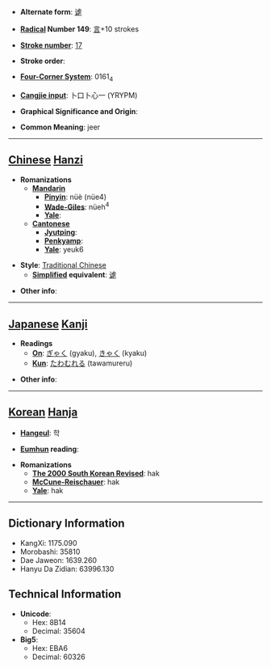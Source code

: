 * '''Alternate form''': [[谑]]

* '''[[Wiktionary:Chinese radical index| Radical]] Number 149''': [[Wiktionary:Chinese radical index 言|言]]+10 strokes

* '''[[Wiktionary:Chinese total strokes index|Stroke number]]''': [[Wiktionary:Chinese total strokes index 17|17]]

* '''Stroke order''': 

* '''[[Wiktionary:Chinese four corner index|Four-Corner System]]''': 0161<sub>4</sub>

* '''[[Wiktionary:Chinese Cangjie index|Cangjie input]]''': 卜口卜心一 (YRYPM)

* '''Graphical Significance and Origin''': 

* '''Common Meaning''': jeer

----

== [[Chinese]] [[Hanzi]] ==

* '''Romanizations'''
** '''[[Mandarin]]'''
*** '''[[Pinyin]]''': nüè (nüe4)
*** '''[[Wade-Giles]]''': nüeh<sup>4</sup>
*** '''[[Yale]]''': 
** '''[[Cantonese]]'''
*** '''[[Jyutping]]''':
*** '''[[Penkyamp]]''': 
*** '''[[Yale]]''': yeuk6

* '''Style''': [[Traditional Chinese]] 
** '''[[Simplified Chinese|Simplified]] equivalent''': [[谑]]

* '''Other info''': 

----

== [[Japanese]] [[Kanji]] ==

* '''Readings'''
** '''[[On]]''': [[ぎゃく]] (gyaku), [[きゃく]] (kyaku)
** '''[[Kun]]''': [[たわむれる]] (tawamureru)

* '''Other info''':  

----

== [[Korean]] [[Hanja]] ==

* '''[[Hangeul]]''': 학

* '''[[Eumhun]] reading''': 

* '''Romanizations'''
** '''[[The 2000 South Korean Revised Romanization|The 2000 South Korean Revised]]''': hak
** '''[[McCune-Reischauer]]''': hak
** '''[[Yale]]''': hak

----

== Dictionary Information ==

* KangXi: 1175.090
* Morobashi: 35810
* Dae Jaweon: 1639.260
* Hanyu Da Zidian: 63996.130

== Technical Information ==

* '''Unicode''':
** Hex: 8B14
** Decimal: 35604
* '''Big5''':
** Hex: EBA6
** Decimal: 60326